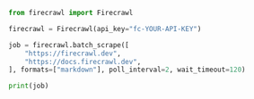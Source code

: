 ```python Python
from firecrawl import Firecrawl

firecrawl = Firecrawl(api_key="fc-YOUR-API-KEY")

job = firecrawl.batch_scrape([
    "https://firecrawl.dev",
    "https://docs.firecrawl.dev",
], formats=["markdown"], poll_interval=2, wait_timeout=120)

print(job)
```
